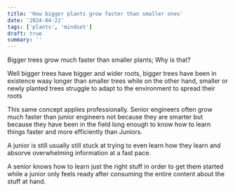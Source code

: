```yaml
---
title: 'How bigger plants grow faster than smaller ones'
date: '2024-04-22'
tags: ['plants', 'mindset']
draft: true
summary: ''
---
```


Bigger trees grow much faster than smaller plants; Why is that?  

Well bigger trees have bigger and wider roots, bigger trees have been in existence waay longer than smaller trees while on the other
hand, smaller or newly planted trees struggle to adapt to the environment to spread their roots  

This same concept applies professionally. Senior engineers often grow much faster than junior engineers not because they are smarter 
but because they have been in the field long enough to know how to learn things faster and more efficiently than Juniors.  

A junior is still usually still stuck at trying to even learn how they learn and absorve overwhelming information at a fast pace.  

A senior knows how to learn just the right stuff in order to get them started while a junior only feels ready after consuming the entire 
content about the stuff at hand.